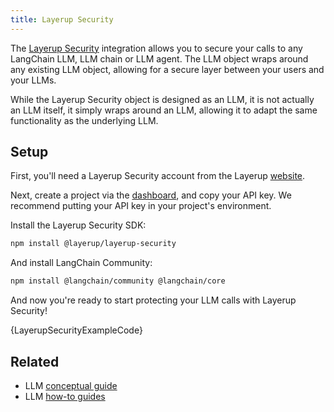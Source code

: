 ```yaml
---
title: Layerup Security
---
```


The [Layerup Security](https://uselayerup.com) integration allows you to secure your calls to any LangChain LLM, LLM chain or LLM agent. The LLM object wraps around any existing LLM object, allowing for a secure layer between your users and your LLMs.

While the Layerup Security object is designed as an LLM, it is not actually an LLM itself, it simply wraps around an LLM, allowing it to adapt the same functionality as the underlying LLM.

## Setup

First, you'll need a Layerup Security account from the Layerup [website](https://uselayerup.com).

Next, create a project via the [dashboard](https://dashboard.uselayerup.com), and copy your API key. We recommend putting your API key in your project's environment.

Install the Layerup Security SDK:

```bash npm2yarn
npm install @layerup/layerup-security
```
And install LangChain Community:

```bash npm2yarn
npm install @langchain/community @langchain/core
```

And now you're ready to start protecting your LLM calls with Layerup Security!


<CodeBlock language="typescript">{LayerupSecurityExampleCode}</CodeBlock>

## Related

- LLM [conceptual guide](/oss/concepts/text_llms)
- LLM [how-to guides](/oss/how-to/#llms)
